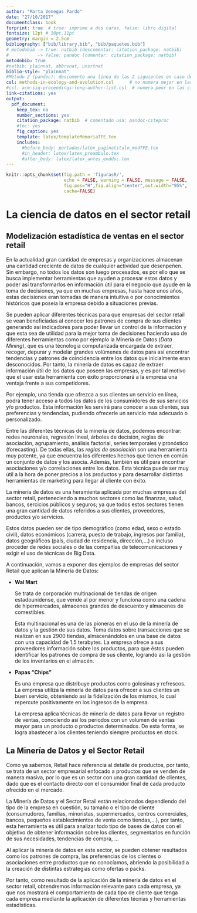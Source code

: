 ```yaml
---
author: "Marta Venegas Pardo"
date: "27/10/2017"
documentclass: book
forprint: true  # true: imprime a dos caras, false: libro digital
fontsize: 12pt # 10pt,11pt
geometry: margin = 2.5cm 
bibliography: ["bib/library.bib", "bib/paquetes.bib"]
# metodobib -> true: natbib (descomentar: citation_package: natbib) 
#           -> false: pandoc (comentar: citation_package: natbib)
metodobib: true
#natbib: plainnat, abbrvnat, unsrtnat
biblio-style: "plainnat"
#Método 2 (pandoc): descomente una línea de las 2 siguientes en caso de usarlo
csl: methods-in-ecology-and-evolution.csl      # no numera mejor en las citas
#csl: acm-sig-proceedings-long-author-list.csl  # numera peor en las citas
link-citations: yes
output: 
  pdf_document:
    keep_tex: no
    number_sections: yes
    citation_package: natbib  # comentado usa: pandoc-citeproc
    #toc: yes
    fig_caption: yes
    template: latex/templateMemoriaTFE.tex
    includes:
      #before_body: portadas/latex_paginatitulo_modTFE.tex
      #in_header: latex/latex_preambulo.tex
      #after_body: latex/latex_antes_enddoc.tex
---
```


```r
knitr::opts_chunk$set(fig.path = 'figurasR/',
                      echo = FALSE, warning = FALSE, message = FALSE,
                      fig.pos="H",fig.align="center",out.width="95%",
                      cache=FALSE)

```

<!-- \setcounter{chapter}{2} -->

<!-- \setcounter{chapter}{2} escribir 2 para capítulo 3  -->

<!-- \pagenumbering{arabic} -->

```{=tex}
\ifdefined\ifprincipal
\else
\setlength{\parindent}{1em}
\pagestyle{fancy}
\setcounter{tocdepth}{4}
\tableofcontents
```
<!-- \nocite{*} -->

\fi

```{=tex}
\ifdefined\ifdoblecara
\fancyhead{}{}
\fancyhead[LE,RO]{\scriptsize\rightmark}
\fancyfoot[LO,RE]{\scriptsize\slshape \leftmark}
\fancyfoot[C]{}
\fancyfoot[LE,RO]{\footnotesize\thepage}
\else
\fancyhead{}{}
\fancyhead[RO]{\scriptsize\rightmark}
\fancyfoot[LO]{\scriptsize\slshape \leftmark}
\fancyfoot[C]{}
\fancyfoot[RO]{\footnotesize\thepage}
\fi
\renewcommand{\headrulewidth}{0.4pt}
\renewcommand{\footrulewidth}{0.4pt}
```
# La ciencia de datos en el sector retail

## Modelización estadística de ventas en el sector retail

En la actualidad gran cantidad de empresas y organizaciones almacenan una cantidad creciente de datos de cualquier actividad que desenpeñen. Sin embargo, no todos los datos son luego procesados, es por ello que se busca implementar herramientas que ayuden a procesar estos datos y poder así transformarlos en información útil para el negocio que ayude en la toma de decisiones, ya que en muchas empresas, hasta hace unos años, estas decisiones eran tomadas de manera intuitiva o por conocimientos históricos que poseía la empresa debido a situaciones previas.

Se pueden aplicar diferentes técnicas para que empresas del sector retail se vean beneficiadas al conocer los patrones de compra de sus clientes generando así indicadores para poder llevar un control de la información y que esta sea de utilidad para la mejor toma de decisiones haciendo uso de diferentes herramientas como por ejemplo la Minería de Datos (*Data Mining*), que es una técnologia computarizada encargada de extraer, recoger, depurar y modelar grandes volúmenes de datos para así encontrar tendencias y patrones de coincidencia entre los datos que inicialmente eran desconocidos. Por tanto, la minería de datos es capaz de extraer información útil de los datos que poseen las empresas, y es por tal motivo que el usar esta herramienta con éxito proporcionará a la empresa una ventaja frente a sus competidores.

Por ejemplo, una tienda que ofrezca a sus clientes un servicio en línea, podrá tener acceso a todos los datos de los consumidores de sus servicios y/o productos. Esta información les servirá para conocer a sus clientes, sus preferencias y tendencias, pudiendo ofrecerle un servicio más adecuado o personalizado.

Entre las diferentes técnicas de la minería de datos, podemos encontrar: redes neuronales, regresión lineal, árboles de decisión, reglas de asociación, agrupamiento, análisis factorial, series temporales y pronóstico (forecasting). De todas ellas, las *reglas de asociación* son una herramienta muy potente, ya que encuentra los diferentes hechos que tienen en común un conjunto de datos y los asocia. Además, también es útil para encontrar asociaciones y/o correlaciones entre los datos. Esta técnica puede ser muy útil a la hora de poner precios a los productos y para desarrollar distintas herramientas de marketing para llegar al cliente con éxito.

La minería de datos es una heramienta aplicada por muchas empresas del sector retail, perteneciendo a muchos sectores como las finanzas, salud, bancos, sercicios públicos y seguros; ya que todos estos sectores tienen una gran cantidad de datos referidos a sus clientes, proveedores, productos y/o servicios.

Estos datos pueden ser de tipo demográfico (como edad, sexo o estado civil), datos económicos (carrera, puesto de trabajo, ingresos por familia), datos geográficos (país, ciudad de residencia, dirección,...) o incluso proceder de redes sociales o de las compañías de telecomunicaciones y exigir el uso de técnicas de Big Data.

A continuación, vamos a exponer dos ejemplos de empresas del sector Retail que aplican la Minería de Datos:

-   **Wal Mart**

    Se trata de corporación multinacional de tiendas de origen estadounidense, que vende al por menor y funciona como una cadena de hipermercados, almacenes grandes de descuento y almacenes de comestibles.

    Esta multinacional es una de las pioneras en el uso de la minería de datos y la gestión de sus datos. Toma datos sobre transacciones que se realizan en sus 2900 tiendas, almacenándolos en una base de datos con una capacidad de 1.5 terabytes. La empresa ofrece a sus proveedores información sobre los productos, para que éstos pueden identificar los patrones de compra de sus cliente, logrando así la gestión de los inventarios en el almacén.

-   **Papas "Chips"**

    Es una empresa que distribuye productos como golosinas y refrescos. La empresa utiliza la minería de datos para ofrecer a sus clientes un buen servicio, obteniendo así la fidelización de los mismos, lo cual repercute positivamente en los ingresos de la empresa.

    La empresa aplica técnicas de minería de datos para llevar un registro de ventas, conociendo así los períodos con un volumen de ventas mayor para un producto o productos determinados. De esta forma, se logra abastecer a los clientes teniendo siempre productos en stock.

## La Minería de Datos y el Sector Retail

Como ya sabemos, Retail hace referencia al detalle de productos, por tanto, se trata de un sector empresarial enfocado a productos que se venden de manera masiva, por lo que es un sector con una gran cantidad de clientes, dado que es el contacto directo con el consumidor final de cada producto ofrecido en el mercado.

La Minería de Datos y el Sector Retail están relacionados dependiendo del tipo de la empresa en cuestión, su tamaño o el tipo de cliente (consumudores, familias, minoristas, supermercados, centros comerciales, bancos, pequeños establecimientos de venta como tiendas,...), por tanto, esta herramienta es útil para analizar todo tipo de bases de datos con el objetivo de obtener información sobre los clientes, segmentarlos en función de sus necesidades, tendencias de compra, ...

Al aplicar la minería de datos en este sector, se pueden obtener resultados como los patrones de compra, las preferencias de los clientes o asociaciones entre productos que no conocíamos, abriendo la posibilidad a la creación de distintas estrategias como ofertas o packs.

Por tanto, como resultado de la aplicación de la minería de datos en el sector retail, obtendremos información relevante para cada empresa, ya que nos mostrará el comportamiento de cada tipo de cliente que tenga cada empresa mediante la aplicación de diferentes técnias y herramientas estadísticas.
